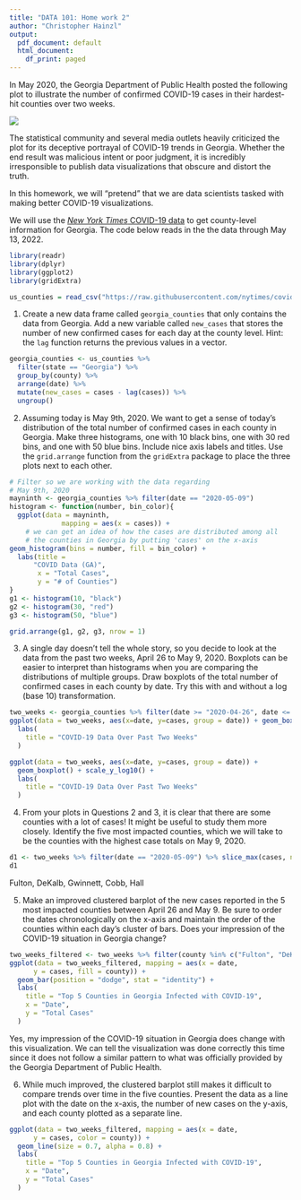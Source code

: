 ---
title: "DATA 101: Home work 2"
author: "Christopher Hainzl"
output:
  pdf_document: default
  html_document:
    df_print: paged
---


In May 2020, the Georgia Department of Public Health posted the following plot to illustrate the number of confirmed COVID-19 cases in their hardest-hit counties over two weeks.



![](georgia_dph_bad.png)

The statistical community and several media outlets heavily criticized the plot for its deceptive portrayal of COVID-19 trends in Georgia. Whether the end result was malicious intent or poor judgment, it is incredibly irresponsible to publish data visualizations that obscure and distort the truth.

In this homework, we will "pretend" that we are data scientists tasked with making better COVID-19 visualizations.

We will use the [*New York Times* COVID-19 data](https://github.com/nytimes/covid-19-data) to get county-level information for Georgia. The code below reads in the the data through May 13, 2022.

```{r, message=FALSE, warning=FALSE}
library(readr)
library(dplyr)
library(ggplot2)
library(gridExtra)

us_counties = read_csv("https://raw.githubusercontent.com/nytimes/covid-19-data/master/us-counties.csv")
```


1. Create a new data frame called `georgia_counties` that only contains the data from Georgia. Add a new variable called `new_cases` that stores the number of new confirmed cases for each day at the county level. Hint: the `lag` function returns the previous values in a vector. 
```{r}
georgia_counties <- us_counties %>%
  filter(state == "Georgia") %>%
  group_by(county) %>%
  arrange(date) %>%
  mutate(new_cases = cases - lag(cases)) %>%
  ungroup()
```

2. Assuming today is May 9th, 2020. We want to get a sense of today's distribution of the total number of confirmed cases in each county in Georgia. Make three histograms, one with 10 black bins, one with 30 red bins, and one with 50 blue bins. Include nice axis labels and titles. Use the `grid.arrange` function from the `gridExtra` package to place the three plots next to each other. 
```{r}
# Filter so we are working with the data regarding
# May 9th, 2020
mayninth <- georgia_counties %>% filter(date == "2020-05-09")
histogram <- function(number, bin_color){
  ggplot(data = mayninth, 
             mapping = aes(x = cases)) +
    # we can get an idea of how the cases are distributed among all
    # the counties in Georgia by putting 'cases' on the x-axis
geom_histogram(bins = number, fill = bin_color) +
  labs(title = 
      "COVID Data (GA)",
       x = "Total Cases",
       y = "# of Counties")
}
g1 <- histogram(10, "black")
g2 <- histogram(30, "red")
g3 <- histogram(50, "blue")

grid.arrange(g1, g2, g3, nrow = 1)
```
3. A single day doesn't tell the whole story, so you decide to look at the data from the past two weeks, April 26 to May 9, 2020. Boxplots can be easier to interpret than histograms when you are comparing the distributions of multiple groups. Draw boxplots of the total number of confirmed cases in each county by date. Try this with and without a log (base 10) transformation.
```{r}
two_weeks <- georgia_counties %>% filter(date >= "2020-04-26", date <= "2020-05-09")
ggplot(data = two_weeks, aes(x=date, y=cases, group = date)) + geom_boxplot() +
  labs(
    title = "COVID-19 Data Over Past Two Weeks"
  )
```
```{r}
ggplot(data = two_weeks, aes(x=date, y=cases, group = date)) +
  geom_boxplot() + scale_y_log10() +
  labs(
    title = "COVID-19 Data Over Past Two Weeks"
  )
```
4. From your plots in Questions 2 and 3, it is clear that there are some counties with a lot of cases! It might be useful to study them more closely. Identify the five most impacted counties, which we will take to be the counties with the highest case totals on May 9, 2020.
```{r}
d1 <- two_weeks %>% filter(date == "2020-05-09") %>% slice_max(cases, n = 5)
d1
```
Fulton, DeKalb, Gwinnett, Cobb, Hall

5. Make an improved clustered barplot of the new cases reported in the 5 most impacted counties between April 26 and May 9. Be sure to order the dates chronologically on the x-axis and maintain the order of the counties within each day's cluster of bars. Does your impression of the COVID-19 situation in Georgia change? 
```{r}
two_weeks_filtered <- two_weeks %>% filter(county %in% c("Fulton", "DeKalb", "Gwinnett", "Cobb", "Hall"))
ggplot(data = two_weeks_filtered, mapping = aes(x = date,
      y = cases, fill = county)) +
  geom_bar(position = "dodge", stat = "identity") +
  labs(
    title = "Top 5 Counties in Georgia Infected with COVID-19",
    x = "Date",
    y = "Total Cases"
  )
```
Yes, my impression of the COVID-19 situation in Georgia does change with this visualization. We can tell the visualization was done correctly this time since it does not follow a similar pattern to what was officially provided by the Georgia Department of Public Health.

6. While much improved, the clustered barplot still makes it difficult to compare trends over time in the five counties. Present the data as a line plot with the date on the x-axis, the number of new cases on the y-axis, and each county plotted as a separate line. 
```{r}
ggplot(data = two_weeks_filtered, mapping = aes(x = date,
      y = cases, color = county)) +
  geom_line(size = 0.7, alpha = 0.8) +
  labs(
    title = "Top 5 Counties in Georgia Infected with COVID-19",
    x = "Date",
    y = "Total Cases"
  )
```


